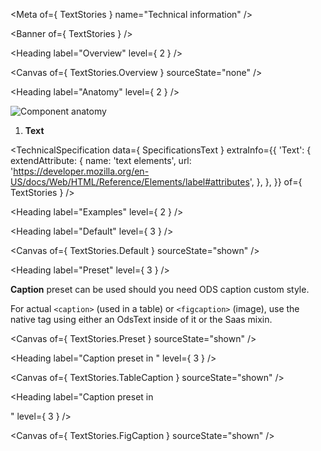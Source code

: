 
<Meta of={ TextStories } name="Technical information" />

<Banner of={ TextStories } />

<Heading label="Overview" level={ 2 } />

<Canvas of={ TextStories.Overview } sourceState="none" />

<Heading label="Anatomy" level={ 2 } />

![Component anatomy](components/text/anatomy-tech.png "Component anatomy")

1. **Text**

<TechnicalSpecification
  data={ SpecificationsText }
  extraInfo={{
    'Text': {
      extendAttribute: {
        name: 'text elements',
        url: 'https://developer.mozilla.org/en-US/docs/Web/HTML/Reference/Elements/label#attributes',
      },
    },
  }}
  of={ TextStories } />

<Heading label="Examples" level={ 2 } />

<Heading label="Default" level={ 3 } />

<Canvas of={ TextStories.Default } sourceState="shown" />

<Heading label="Preset" level={ 3 } />

**Caption** preset can be used should you need ODS caption custom style.

For actual `<caption>` (used in a table) or `<figcaption>` (image), use the native tag using either an OdsText inside of it or the Saas mixin.

<Canvas of={ TextStories.Preset } sourceState="shown" />

<Heading label="Caption preset in <table>" level={ 3 } />

<Canvas of={ TextStories.TableCaption } sourceState="shown" />

<Heading label="Caption preset in <figcaption>" level={ 3 } />

<Canvas of={ TextStories.FigCaption } sourceState="shown" />

